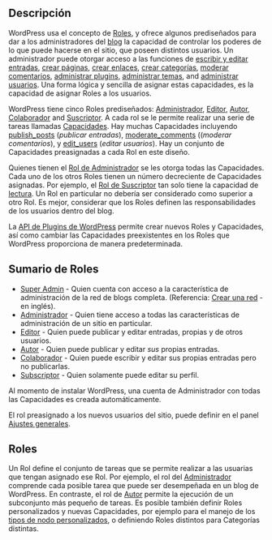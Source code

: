 {{Languages|
{{en|Roles and Capabilities}}
{{es|Roles y Capacidades}}
{{fr|Roles and Capabilities}}
{{ja|ユーザーの種類と権限}}
{{pt-br|Papéis e Capacidades}}
{{zh-cn|用户角色和权限}}
}}
{{Draft/es}}

==Descripción==

WordPress usa el concepto de [[#Roles|Roles]], y ofrece algunos prediseñados para dar a los administradores del [[Glossary#Blog|blog]] la capacidad de controlar los poderes de lo que puede hacerse en el sitio, que poseen distintos usuarios. Un administrador puede otorgar acceso a las funciones de [[Writing_Posts|escribir y editar entradas]], [[es:Pages|crear páginas]], [[Links Manager|crear enlaces]], [[Manage_Categories_SubPanel|crear categorías]], [[Comment Moderation|moderar comentarios]], [[Managing_Plugins|administrar plugins]], [[Themes|administrar temas]], and [[Authors_and_Users_SubPanel|administrar usuarios]]. Una forma lógica y sencilla de asignar estas capacidades, es la capacidad de asignar Roles a los usuarios.

WordPress tiene cinco Roles prediseñados: [[#Administrator|Administrador]], [[#Editor|Editor]], [[#Author|Autor]], [[#Contributor|Colaborador]] and [[#Subscriber|Suscriptor]]. A cada rol se le permite realizar una serie de tareas llamadas [[Glossary#Capabilities|Capacidades]]. Hay muchas Capacidades incluyendo [[#publish_posts|publish_posts]] (''publicar entradas''), [[#moderate_comments|moderate_comments]] ((''moderar comentarios''), y [[#edit_users|edit_users]] (''editar usuarios''). Hay un conjunto de Capacidades preasignadas a cada Rol en este diseño.  

Quienes tienen el [[#Administrator|Rol de Administrador]] se les otorga todas las Capacidades. Cada uno de los otros Roles tienen un número decreciente de Capacidades asignadas. Por ejemplo, el  [[#Subscriber|Rol de Suscriptor]] tan solo tiene la capacidad de [[#read|lectura]]. Un Rol en particular no debería ser considerado como superior a otro Rol. Es mejor, considerar que los Roles definen las responsabilidades de los usuarios dentro del blog.

La [[Plugin API|API de Plugins de WordPress]] permite crear nuevos Roles y Capacidades, así como cambiar las Capacidades preexistentes en los Roles que WordPress proporciona de manera predeterminada.

==Sumario de Roles==

* [[Super_Admin_Menu|Super Admin]] - Quien cuenta con acceso a la característica de administración de la red de blogs completa. (Referencia: [[Create_A_Network|Crear una red]] -en inglés).
* [[#Administrator|Administrador]] - Quien tiene acceso a todas las características de administración de un sitio en particular.
* [[#Editor|Editor]] - Quien puede publicar y editar entradas, propias y de otros usuarios.
* [[#Author|Autor]] - Quien puede publicar y editar ''sus'' propias entradas.
* [[#Contributor|Colaborador]] - Quien puede escribir y editar sus propias entradas pero no publicarlas.
* [[#Subscriber|Subscriptor]] - Quien solamente puede editar su perfil.

Al momento de instalar WordPress, una cuenta de Administrador con todas las Capacidades es creada automáticamente.

El rol preasignado a los nuevos usuarios del sitio, puede definir en el panel [[Settings General SubPanel|Ajustes generales]].

==Roles==

Un Rol define el conjunto de tareas que se permite realizar a las usuarias que tengan asignado ese Rol. Por ejemplo, el rol del [[#Administrator|Administrador]] comprende cada posible tarea que puede ser desempeñada en un blog de WordPress. En contraste, el rol de [[#Author|Autor]] permite la ejecución de un subconjunto más pequeño de tareas. Es posible también definir Roles personalizados y nuevas Capacidades, por ejemplo para el manejo de los [[Custom_Post_Types|tipos de nodo personalizados]], o definiendo Roles distintos para Categorías distintas.